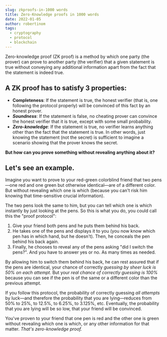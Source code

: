 ```yaml
---
slug: zkproofs-in-1000 words
title: Zero-Knowledge proofs in 1000 words
date: 2022-01-05
author: robertinom
tags:
  - cryptography
  - protocol
  - blockchain
---
```

Zero-knowledge proof (ZK proof) is a method by which one party (the prover) can prove to another party (the verifier) that a given statement is true without conveying any additional information apart from the fact that the statement is indeed true.

## A ZK proof has to satisfy 3 properties:

* **Completeness**: If the statement is true, the honest verifier (that is, one following the protocol properly) will be convinced of this fact by an honest prover.
* ***Soundness***: If the statement is false, no cheating prover can convince the honest verifier that it is true, except with some small probability.
* ***Zero-knowledge***: If the statement is true, no verifier learns anything other than the fact that the statement is true. In other words, just knowing the statement (not the secret) is sufficient to imagine a scenario showing that the prover knows the secret. 

**But how can you prove something without revealing anything about it?** 

## **Let's see an example.**

Imagine you want to prove to your red-green colorblind friend that two pens—one red and one green but otherwise identical—are of a different color. But without revealing which one is which (because you can't risk him knowing that time-sensitive crucial information). 

The two pens look the same to him, but you can tell which one is which instantly by just looking at the pens. So this is what you do, you could call this the "proof protocol":

1. Give your friend both pens and he puts them behind his back.
2. He takes one of the pens and displays it to you (you now know which pen has in which hand, but he doesn't). Then, he conceals the pen behind his back again.
3. Finally, he chooses to reveal any of the pens asking "did I switch the pens?". And you have to answer yes or no. As many times as needed. 

By allowing him to switch them behind his back, he can rest assured that if the pens are identical, your chance of correctly *guessing by sheer luck is 50% on each attempt*. But your *real chance of correctly guessing is 100%* because you can see if the pen is of the same or a different color than the previous attempt.

If you follow this protocol, the probability of correctly guessing *all attempts* by luck—and therefore the probability that you are lying—reduces from 50% to 25%, to 12.5%, to 6.25%, to 3.125%, etc. Eventually, the probability that you are lying will be so low, that your friend will be convinced.

You've proven to your friend that one pen is red and the other one is green without revealing which one is which, or any other information for that matter. *That's zero-knowledge proof.*